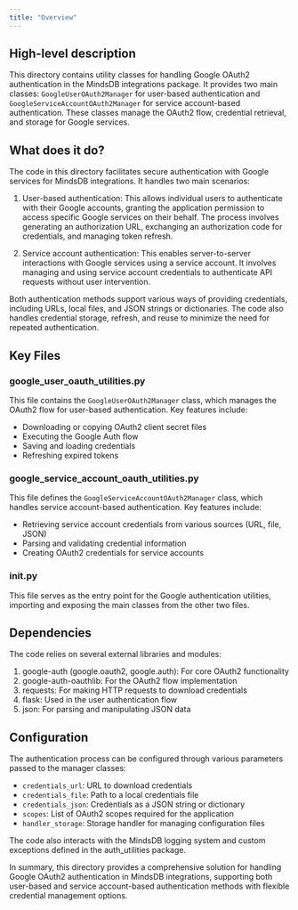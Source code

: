 ```yaml
---
title: "Overview"
---
```


## High-level description
This directory contains utility classes for handling Google OAuth2 authentication in the MindsDB integrations package. It provides two main classes: `GoogleUserOAuth2Manager` for user-based authentication and `GoogleServiceAccountOAuth2Manager` for service account-based authentication. These classes manage the OAuth2 flow, credential retrieval, and storage for Google services.

## What does it do?
The code in this directory facilitates secure authentication with Google services for MindsDB integrations. It handles two main scenarios:

1. User-based authentication: This allows individual users to authenticate with their Google accounts, granting the application permission to access specific Google services on their behalf. The process involves generating an authorization URL, exchanging an authorization code for credentials, and managing token refresh.

2. Service account authentication: This enables server-to-server interactions with Google services using a service account. It involves managing and using service account credentials to authenticate API requests without user intervention.

Both authentication methods support various ways of providing credentials, including URLs, local files, and JSON strings or dictionaries. The code also handles credential storage, refresh, and reuse to minimize the need for repeated authentication.

## Key Files

### google_user_oauth_utilities.py
This file contains the `GoogleUserOAuth2Manager` class, which manages the OAuth2 flow for user-based authentication. Key features include:
- Downloading or copying OAuth2 client secret files
- Executing the Google Auth flow
- Saving and loading credentials
- Refreshing expired tokens

### google_service_account_oauth_utilities.py
This file defines the `GoogleServiceAccountOAuth2Manager` class, which handles service account-based authentication. Key features include:
- Retrieving service account credentials from various sources (URL, file, JSON)
- Parsing and validating credential information
- Creating OAuth2 credentials for service accounts

### __init__.py
This file serves as the entry point for the Google authentication utilities, importing and exposing the main classes from the other two files.

## Dependencies
The code relies on several external libraries and modules:

1. google-auth (google.oauth2, google.auth): For core OAuth2 functionality
2. google-auth-oauthlib: For the OAuth2 flow implementation
3. requests: For making HTTP requests to download credentials
4. flask: Used in the user authentication flow
5. json: For parsing and manipulating JSON data

## Configuration
The authentication process can be configured through various parameters passed to the manager classes:

- `credentials_url`: URL to download credentials
- `credentials_file`: Path to a local credentials file
- `credentials_json`: Credentials as a JSON string or dictionary
- `scopes`: List of OAuth2 scopes required for the application
- `handler_storage`: Storage handler for managing configuration files

The code also interacts with the MindsDB logging system and custom exceptions defined in the auth_utilities package.

In summary, this directory provides a comprehensive solution for handling Google OAuth2 authentication in MindsDB integrations, supporting both user-based and service account-based authentication methods with flexible credential management options.